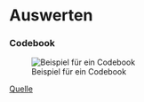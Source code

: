 # Auswerten





### Codebook


![Beispiel für ein Codebook](img/codebook.jpg)

[Quelle](https://www.psycharchives.org/en/item/8b13c82b-1c31-481a-b4be-0d5779d87033)


